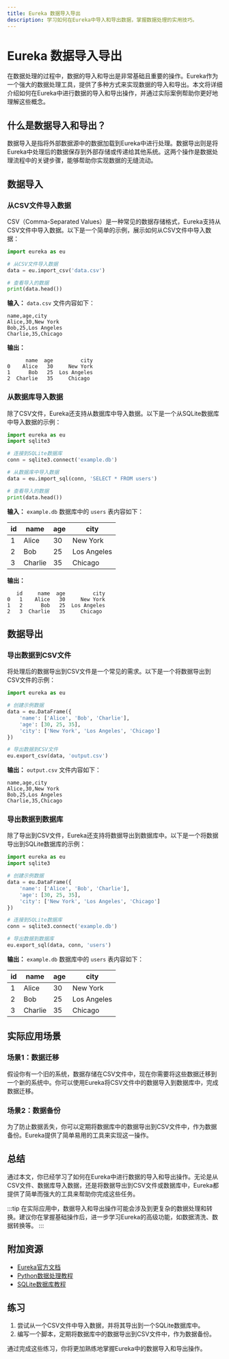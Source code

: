 ```yaml
---
title: Eureka 数据导入导出
description: 学习如何在Eureka中导入和导出数据，掌握数据处理的实用技巧。
---
```


# Eureka 数据导入导出

在数据处理的过程中，数据的导入和导出是非常基础且重要的操作。Eureka作为一个强大的数据处理工具，提供了多种方式来实现数据的导入和导出。本文将详细介绍如何在Eureka中进行数据的导入和导出操作，并通过实际案例帮助你更好地理解这些概念。

## 什么是数据导入和导出？

数据导入是指将外部数据源中的数据加载到Eureka中进行处理。数据导出则是将Eureka中处理后的数据保存到外部存储或传递给其他系统。这两个操作是数据处理流程中的关键步骤，能够帮助你实现数据的无缝流动。

## 数据导入

### 从CSV文件导入数据

CSV（Comma-Separated Values）是一种常见的数据存储格式，Eureka支持从CSV文件中导入数据。以下是一个简单的示例，展示如何从CSV文件中导入数据：

```python
import eureka as eu

# 从CSV文件导入数据
data = eu.import_csv('data.csv')

# 查看导入的数据
print(data.head())
```

**输入：** `data.csv` 文件内容如下：

```
name,age,city
Alice,30,New York
Bob,25,Los Angeles
Charlie,35,Chicago
```

**输出：**

```
      name  age         city
0    Alice   30     New York
1      Bob   25  Los Angeles
2  Charlie   35     Chicago
```

### 从数据库导入数据

除了CSV文件，Eureka还支持从数据库中导入数据。以下是一个从SQLite数据库中导入数据的示例：

```python
import eureka as eu
import sqlite3

# 连接到SQLite数据库
conn = sqlite3.connect('example.db')

# 从数据库中导入数据
data = eu.import_sql(conn, 'SELECT * FROM users')

# 查看导入的数据
print(data.head())
```

**输入：** `example.db` 数据库中的 `users` 表内容如下：

| id  | name    | age | city        |
|-----|---------|-----|-------------|
| 1   | Alice   | 30  | New York    |
| 2   | Bob     | 25  | Los Angeles |
| 3   | Charlie | 35  | Chicago     |

**输出：**

```
   id     name  age         city
0   1    Alice   30     New York
1   2      Bob   25  Los Angeles
2   3  Charlie   35     Chicago
```

## 数据导出

### 导出数据到CSV文件

将处理后的数据导出到CSV文件是一个常见的需求。以下是一个将数据导出到CSV文件的示例：

```python
import eureka as eu

# 创建示例数据
data = eu.DataFrame({
    'name': ['Alice', 'Bob', 'Charlie'],
    'age': [30, 25, 35],
    'city': ['New York', 'Los Angeles', 'Chicago']
})

# 导出数据到CSV文件
eu.export_csv(data, 'output.csv')
```

**输出：** `output.csv` 文件内容如下：

```
name,age,city
Alice,30,New York
Bob,25,Los Angeles
Charlie,35,Chicago
```

### 导出数据到数据库

除了导出到CSV文件，Eureka还支持将数据导出到数据库中。以下是一个将数据导出到SQLite数据库的示例：

```python
import eureka as eu
import sqlite3

# 创建示例数据
data = eu.DataFrame({
    'name': ['Alice', 'Bob', 'Charlie'],
    'age': [30, 25, 35],
    'city': ['New York', 'Los Angeles', 'Chicago']
})

# 连接到SQLite数据库
conn = sqlite3.connect('example.db')

# 导出数据到数据库
eu.export_sql(data, conn, 'users')
```

**输出：** `example.db` 数据库中的 `users` 表内容如下：

| id  | name    | age | city        |
|-----|---------|-----|-------------|
| 1   | Alice   | 30  | New York    |
| 2   | Bob     | 25  | Los Angeles |
| 3   | Charlie | 35  | Chicago     |

## 实际应用场景

### 场景1：数据迁移

假设你有一个旧的系统，数据存储在CSV文件中，现在你需要将这些数据迁移到一个新的系统中。你可以使用Eureka将CSV文件中的数据导入到数据库中，完成数据迁移。

### 场景2：数据备份

为了防止数据丢失，你可以定期将数据库中的数据导出到CSV文件中，作为数据备份。Eureka提供了简单易用的工具来实现这一操作。

## 总结

通过本文，你已经学习了如何在Eureka中进行数据的导入和导出操作。无论是从CSV文件、数据库导入数据，还是将数据导出到CSV文件或数据库中，Eureka都提供了简单而强大的工具来帮助你完成这些任务。

:::tip
在实际应用中，数据导入和导出操作可能会涉及到更复杂的数据处理和转换。建议你在掌握基础操作后，进一步学习Eureka的高级功能，如数据清洗、数据转换等。
:::

## 附加资源

- [Eureka官方文档](https://eureka-docs.example.com)
- [Python数据处理教程](https://python-data-processing.example.com)
- [SQLite数据库教程](https://sqlite-tutorial.example.com)

## 练习

1. 尝试从一个CSV文件中导入数据，并将其导出到一个SQLite数据库中。
2. 编写一个脚本，定期将数据库中的数据导出到CSV文件中，作为数据备份。

通过完成这些练习，你将更加熟练地掌握Eureka中的数据导入和导出操作。
